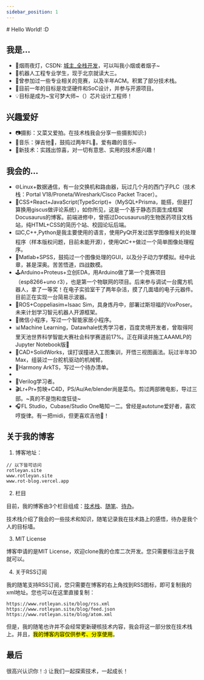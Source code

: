 ```yaml
---
sidebar_position: 1
---
```


<WordCount>
# Hello World! :D

## 我是...

- 🔅烟雨夜灯，CSDN: [城主_全栈开发](https://blog.csdn.net/hustle28214)，可以叫我小烟或者烟子\~
- 🤖机器人工程专业学生，现于北京就读大三。
- 👾曾参加过一些专业相关的竞赛，以及半年ACM。积累了部分技术栈。
- 📡目前一年的目标是攻坚硬件和SoC设计，并参与开源项目。
- 💡目标是成为~宝可梦大师~（）芯片设计工程师！


## 兴趣爱好

- 📷摄影：又菜又爱拍。在技术栈我会分享一些摄影知识:)
- 🎹音乐：弹吉他🎸，鼓捣过两年FL🥭。爱有趣的音乐\~
- 🚀新技术：实践出惊喜，对一切有意思、实用的技术感兴趣！


## 我会的...

- 🌐Linux+数据通信，有一台交换机和路由器，玩过几个月的西门子PLC（技术栈：Portal V18/Proneta/Wireshark/Cisco Packet Tracer）。
- 👋CSS+React+JavaScript(TypeScript)+（MySQL+Prisma，能搭，但是打算换用giscus做评论系统），如你所见，这是一个基于静态页面生成框架Docusaurus的博客。前端进修中，曾搭过Docusaurus的生物医药项目文档站，纯HTML+CSS的简历个站、校园论坛后端。
- ⌨️C,C++,Python是我主要使用的语言，使用PyQt开发过医学图像相关的处理程序（样本版权问题，目前未能开源），使用QtC++做过一个简单图像处理程序。
- 🔢Matlab+SPSS，鼓捣过一个图像处理的GUI，以及分子动力学模拟。经中此章，甚是深奥。苦苦悟道，四战数模。
- 🕹️Arduino+Proteus+立创EDA，用Arduino做了第一个竞赛项目（esp8266+uno r3），也是第一个物联网的项目。后来参与调试一台魔方机器人，拿了一等奖！在电子实验室干了两年杂活，摸了几面墙的电子元器件。目前正在实现一台简易示波器。
- 🤖ROS+Coppeliasim+Isaac Sim，具身炼丹中，部署过斯坦福的VoxPoser。未来计划学习智元机器人开源框架。
- 💬微信小程序，写过一个智能家居小程序。
- 📊Machine Learning，Datawhale优秀学习者，百度灵境开发者，曾取得阿里天池世界科学智能大赛社会科学赛道前17%。正在拜读并施工AAAMLP的Jupyter Notebook版🚧
- 🔩CAD+SolidWorks，误打误撞进入工图集训，开悟三视图画法。玩过半年3D Max，组装过一台舵机驱动的机械臂。
- 📌Harmony ArkTS，写过一个待办清单。
- 
- 🔧Verilog学习者。
- 🎬Lr+Pr+剪映+C4D，PS/Au/Ae/blender尚是菜鸟。剪过两部微电影，导过三部。~真的不是饱和度狂徒~
- 🎧FL Studio，Cubase/Studio One略知一二。曾经是autotune爱好者，喜欢哼旋律。有一把midi，但更喜欢吉他🎸！


## 关于我的博客

1. 博客地址：

```
// 以下皆可访问
rotleyan.site
www.rotleyan.site
www.rot-blog.vercel.app
```
2. 栏目

目前，我的博客由3个栏目组成：[技术栈](/docs/category/control)、[随笔](/blog)、[待办](/todolist)。

技术栈介绍了我会的一些技术和知识，随笔记录我在技术路上的感悟，待办是我个人的目标墙。

3. MIT License

博客申请的是MIT License，欢迎clone我的仓库二次开发。您只需要标注出于我就可以。

4. 关于RSS订阅

我的随笔支持RSS订阅，您只需要在博客的右上角找到RSS图标，即可复制我的xml地址。您也可以在这里直接复制：

```
https://www.rotleyan.site/blog/rss.xml 
https://www.rotleyan.site/blog/feed.json
https://www.rotleyan.site/blog/atom.xml
```

但是，我的随笔也许并不会经常更新硬核技术内容，我会将这一部分放在技术栈上。并且，<mark>我的博客内容仅供参考、分享使用</mark>。



## 最后

很高兴认识你！:) 让我们一起探索技术，一起成长！

</WordCount>

<Comment />
